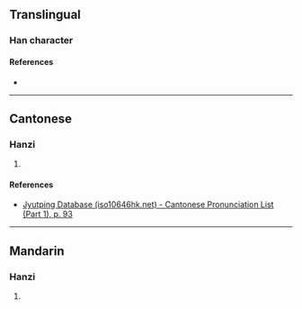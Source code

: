 {{character info/new}}
==Translingual==

===Han character===
{{Han char|rn=38|rad=女|as=08|sn=11|four=|canj=VYPN,VYPU|ids=⿰女虎}}

====References====
* {{Han ref|kx=0264.140|dkj=06398|dj=0531.060|hdz=21057.120|uh=5A4B|ud=23115}}

----

==Cantonese==

===Hanzi===
{{yue-hanzi|jyut=[[haau1]]|y=haau1}}

# {{defn|lang=yue|sort=女08}}

====References====
* [http://www.iso10646hk.net/jp/document/download.jsp Jyutping Database (iso10646hk.net) - Cantonese Pronunciation List (Part 1), p. 93]

----

==Mandarin==

===Hanzi===
{{cmn-hanzi|pin=[[xiāo]] ([[xiao1]])|wg=hsiao<sup>1</sup>}}

# {{defn|lang=cmn|sort=女08}}